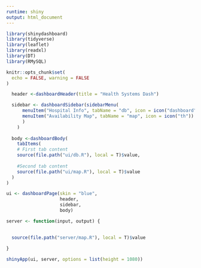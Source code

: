 ```yaml
---
runtime: shiny
output: html_document
---
```

<style type="text/css">
.main-container {
  max-width: 100%;
  margin-left: auto;
  margin-right: auto;
}
</style>
```r
library(shinydashboard)
library(tidyverse)
library(leaflet)
library(readxl)
library(DT)
library(RMySQL)

knitr::opts_chunk$set(
  echo = FALSE, warning = FALSE
)

```

```r

  header <-dashboardHeader(title = "Health Systems Dash")

  sidebar <- dashboardSidebar(sidebarMenu(
      menuItem("Hospital Info", tabName = "db", icon = icon("dashboard")),
      menuItem("Availability Map", tabName = "map", icon = icon("th"))
      )
    )
  
  body <-dashboardBody(
    tabItems(
    # First tab content
    source(file.path("ui/db.R"), local = T)$value,
    
    #Second tab content
    source(file.path("ui/map.R"), local = T)$value
  )
)

ui <- dashboardPage(skin = "blue",
                    header,
                    sidebar,
                    body)

```

```r
server <- function(input, output) {

  
  source(file.path("server/map.R"), local = T)$value
  
}

```

```r
shinyApp(ui, server, options = list(height = 1080))
```






